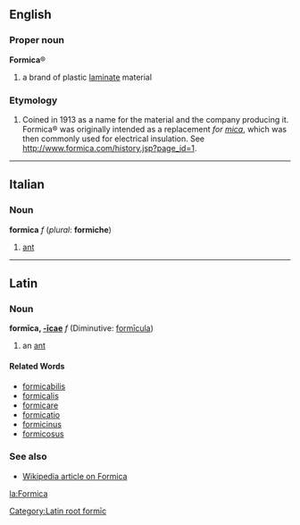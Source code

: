 ==English==
===Proper noun===
'''Formica'''&reg;
#a brand of plastic [[laminate]] material

===Etymology===

# Coined in 1913 as a name for the material and the company producing it.  Formica&reg; was originally intended as a replacement ''for [[mica]]'', which was then commonly used for electrical insulation.  See http://www.formica.com/history.jsp?page_id=1.

----

==Italian==
===Noun===
'''formica''' ''f'' (''plural'': '''formiche''')

#[[ant]]

----

==Latin==
===Noun===
[[Category:Latin root formīc]]
'''formīca, [[Wiktionary Appendix:Latin first declension|-īcae]]''' ''f'' (Diminutive: [[formicula|formīcula]])

#an [[ant]]
====Related Words====
*[[formicabilis]]
*[[formicalis]]
*[[formicare]]
*[[formicatio]]
*[[formicinus]]
*[[formicosus]]

===See also===
*[[w:formica|Wikipedia article on Formica]]


[[la:Formica]]
